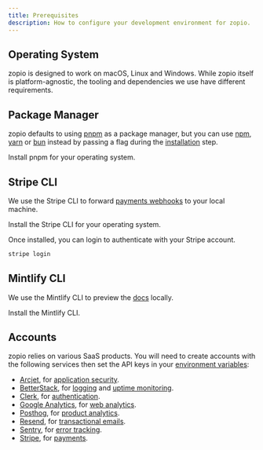 ```yaml
---
title: Prerequisites
description: How to configure your development environment for zopio.
---
```


## Operating System

zopio is designed to work on macOS, Linux and Windows. While zopio itself is platform-agnostic, the tooling and dependencies we use have different requirements.

## Package Manager

zopio defaults to using [pnpm](https://pnpm.io/) as a package manager, but you can use [npm](https://www.npmjs.com/), [yarn](https://yarnpkg.com/) or [bun](https://bun.sh/) instead by passing a flag during the [installation](/setup/installation) step.

<Card title="Install pnpm" icon="bolt" href="https://pnpm.io/installation" horizontal>
  Install pnpm for your operating system.
</Card>

## Stripe CLI

We use the Stripe CLI to forward [payments webhooks](/packages/payments#webhooks) to your local machine.

<Card title="Install the Stripe CLI" icon="bolt" href="https://docs.stripe.com/stripe-cli" horizontal>
  Install the Stripe CLI for your operating system.
</Card>

Once installed, you can login to authenticate with your Stripe account.

```sh Terminal
stripe login
```

## Mintlify CLI

We use the Mintlify CLI to preview the [docs](/apps/docs) locally.

<Card title="Install the Mintlify CLI" icon="bolt" href="https://mintlify.com/docs/development" horizontal>
  Install the Mintlify CLI.
</Card>

## Accounts

zopio relies on various SaaS products. You will need to create accounts with the following services then set the API keys in your [environment variables](/env):

- [Arcjet](https://arcjet.com), for [application security](/packages/security/application).
- [BetterStack](https://betterstack.com), for [logging](/packages/observability/logging) and [uptime monitoring](/packages/observability/uptime).
- [Clerk](https://clerk.com), for [authentication](/packages/authentication).
- [Google Analytics](https://developers.google.com/analytics), for [web analytics](/packages/analytics/web).
- [Posthog](https://posthog.com), for [product analytics](/packages/analytics/product).
- [Resend](https://resend.com), for [transactional emails](/packages/email).
- [Sentry](https://sentry.io), for [error tracking](/packages/observability/error-capture).
- [Stripe](https://stripe.com), for [payments](/packages/payments).
